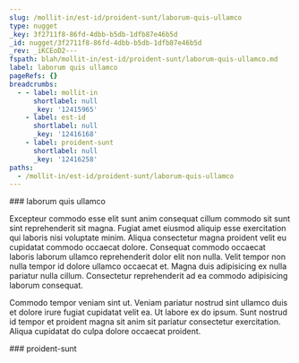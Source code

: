 ```yaml
---
slug: /mollit-in/est-id/proident-sunt/laborum-quis-ullamco
type: nugget
_key: 3f2711f8-86fd-4dbb-b5db-1dfb87e46b5d
_id: nugget/3f2711f8-86fd-4dbb-b5db-1dfb87e46b5d
_rev: _iKCEoD2---
fspath: blah/mollit-in/est-id/proident-sunt/laborum-quis-ullamco.md
label: laborum quis ullamco
pageRefs: {}
breadcrumbs:
  - - label: mollit-in
      shortlabel: null
      _key: '12415965'
    - label: est-id
      shortlabel: null
      _key: '12416168'
    - label: proident-sunt
      shortlabel: null
      _key: '12416258'
paths:
  - /mollit-in/est-id/proident-sunt/laborum-quis-ullamco
---
```


<NuggetArea>
<Nugget slug="/mollit-in/est-id/proident-sunt/laborum-quis-ullamco" type="nugget" _key="3f2711f8-86fd-4dbb-b5db-1dfb87e46b5d" _id="nugget/3f2711f8-86fd-4dbb-b5db-1dfb87e46b5d" _rev="_iKCEoD2---" fspath="blah/mollit-in/est-id/proident-sunt/laborum-quis-ullamco.md" label="laborum quis ullamco" paths="/mollit-in/est-id/proident-sunt/laborum-quis-ullamco">
<NuggetBody>
### laborum quis ullamco

Excepteur commodo esse elit sunt anim consequat cillum commodo sit sunt sint reprehenderit sit magna. Fugiat amet eiusmod aliquip esse exercitation qui laboris nisi voluptate minim. Aliqua consectetur magna proident velit eu cupidatat commodo occaecat dolore. Consequat commodo occaecat laboris laborum ullamco reprehenderit dolor elit non nulla. Velit tempor non nulla tempor id dolore ullamco occaecat et. Magna duis adipisicing ex nulla pariatur nulla cillum. Consectetur reprehenderit ad ea commodo adipisicing laborum consequat.

Commodo tempor veniam sint ut. Veniam pariatur nostrud sint ullamco duis et dolore irure fugiat cupidatat velit ea. Ut labore ex do ipsum. Sunt nostrud id tempor et proident magna sit anim sit pariatur consectetur exercitation. Aliqua cupidatat do culpa dolore occaecat proident.

</NuggetBody>
<Breadcrumbs>
<Crumbs>
<Crumb _key="12415965" label="mollit-in" /><Crumb _key="12416168" label="est-id" /><Crumb _key="12416258" label="proident-sunt" />
</Crumbs>
</Breadcrumbs>
</Nugget>

<NuggetsInbound>
</NuggetsInbound>
<NuggetsOutbound>
</NuggetsOutbound>
</NuggetArea>
<PassagesInbound>
<Passage direction="inbound" type="passage" _key="12416258" _id="passage/12416258" _rev="_iKCEoDy--_" label="proident-sunt" passage="proident-sunt" fspath="blah/mollit-in/est-id/proident-sunt" paths="/mollit-in/est-id/proident-sunt" slug="/mollit-in/est-id/proident-sunt">
<NuggetBody>
### proident-sunt

</NuggetBody>
<Breadcrumbs>
<Crumbs>
<Crumb _key="12415965" label="mollit-in" /><Crumb _key="12416168" label="est-id" />
</Crumbs>
</Breadcrumbs>
</Passage>

</PassagesInbound>
<PassagesOutbound>
</PassagesOutbound>